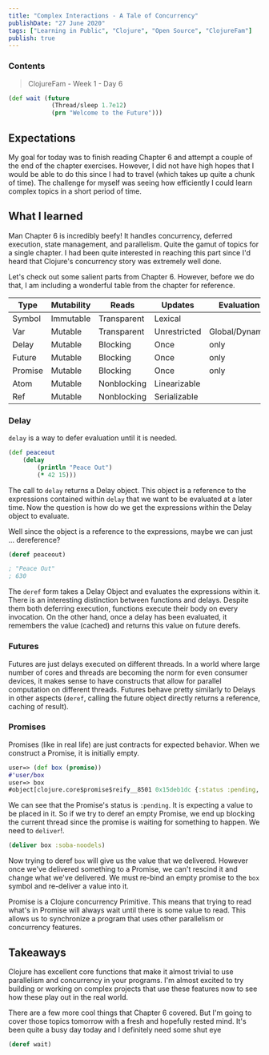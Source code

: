 ```yaml
---
title: "Complex Interactions - A Tale of Concurrency"
publishDate: "27 June 2020"
tags: ["Learning in Public", "Clojure", "Open Source", "ClojureFam"]
publish: true
---
```


### Contents

> ClojureFam - Week 1 - Day 6

```clojure
(def wait (future
            (Thread/sleep 1.7e12)
            (prn "Welcome to the Future")))
```

## Expectations

My goal for today was to finish reading Chapter 6 and attempt a couple of the end of the chapter exercises. However, I did not have high hopes that I would be able to do this since I had to travel (which takes up quite a chunk of time). The challenge for myself was seeing how efficiently I could learn complex topics in a short period of time.

## What I learned

Man Chapter 6 is incredibly beefy! It handles concurrency, deferred execution, state management, and parallelism. Quite the gamut of topics for a single chapter. I had been quite interested in reaching this part since I'd heard that Clojure's concurrency story was extremely well done.

Let's check out some salient parts from Chapter 6. However, before we do that, I am including a wonderful table from the chapter for reference.

| Type    | Mutability | Reads       | Updates      | Evaluation     | Scope    |
| ------- | ---------- | ----------- | ------------ | -------------- | -------- |
| Symbol  | Immutable  | Transparent | Lexical      |
| Var     | Mutable    | Transparent | Unrestricted | Global/Dynamic |
| Delay   | Mutable    | Blocking    | Once         | only           | Lazy     |
| Future  | Mutable    | Blocking    | Once         | only           | Parallel |
| Promise | Mutable    | Blocking    | Once         | only           |
| Atom    | Mutable    | Nonblocking | Linearizable |
| Ref     | Mutable    | Nonblocking | Serializable |

### Delay

`delay` is a way to defer evaluation until it is needed.

```clojure
(def peaceout
    (delay
        (println "Peace Out")
        (* 42 15)))
```

The call to `delay` returns a Delay object. This object is a reference to the expressions contained within `delay` that we want to be evaluated at a later time. Now the question is how do we get the expressions within the Delay object to evaluate.

Well since the object is a reference to the expressions, maybe we can just ... dereference?

```clojure
(deref peaceout)

; "Peace Out"
; 630
```

The `deref` form takes a Delay Object and evaluates the expressions within it. There is an interesting distinction between functions and delays. Despite them both deferring execution, functions execute their body on every invocation. On the other hand, once a delay has been evaluated, it remembers the value (cached) and returns this value on future derefs.

### Futures

Futures are just delays executed on different threads. In a world where large number of cores and threads are becoming the norm for even consumer devices, it makes sense to have constructs that allow for parallel computation on different threads. Futures behave pretty similarly to Delays in other aspects (`deref`, calling the future object directly returns a reference, caching of result).

### Promises

Promises (like in real life) are just contracts for expected behavior. When we construct a Promise, it is initially empty.

```clojure
user=> (def box (promise))
#'user/box
user=> box
#object[clojure.core$promise$reify__8501 0x15deb1dc {:status :pending, :val nil}]
```

We can see that the Promise's status is `:pending`. It is expecting a value to be placed in it. So if we try to deref an empty Promise, we end up blocking the current thread since the promise is waiting for something to happen. We need to `deliver`!.

```clojure
(deliver box :soba-noodels)
```

Now trying to deref `box` will give us the value that we delivered. However once we've delivered something to a Promise, we can't rescind it and change what we've delivered. We must re-bind an empty promise to the `box` symbol and re-deliver a value into it.

Promise is a Clojure concurrency Primitive. This means that trying to read what's in Promise will always wait until there is some value to read. This allows us to synchronize a program that uses other parallelism or concurrency features.

## Takeaways

Clojure has excellent core functions that make it almost trivial to use parallelism and concurrency in your programs. I'm almost excited to try building or working on complex projects that use these features now to see how these play out in the real world.

There are a few more cool things that Chapter 6 covered. But I'm going to cover those topics tomorrow with a fresh and hopefully rested mind. It's been quite a busy day today and I definitely need some shut eye

```clojure
(deref wait)
```
